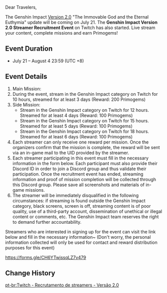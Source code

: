 {{Event
|name              = Twitch Streamer Recruitment 2021-07-21
|image             = Twitch Streamer Recruitment 2021-07-21.png
|type              = Web
|time_known        = yes
|time_start        = 2021-07-21 12:00:00
|time_start_offset = GMT+8
|time_end          = 2021-08-04 23:59:59
|time_end_offset   = GMT+8
|link              = https://www.hoyolab.com/article/580183
}}
Dear Travelers,

The Genshin Impact [[Version 2.0]] "The Immovable God and the Eternal Euthymia" update will be coming on July 21. The '''Genshin Impact Version 2.0 Streamer Recruitment Event''' on Twitch has also started. Live stream your content, complete missions and earn Primogems!

==Event Duration==
*July 21 – August 4 23:59 (UTC +8)

==Event Details==
# Main Mission:
# During the event, stream in the Genshin Impact category on Twitch for 10 hours, streamed for at least 3 days (Reward: 200 Primogems)
# Side Mission:
#*Stream in the Genshin Impact category on Twitch for 12 hours. Streamed for at least 4 days (Reward: 100 Primogems)
#*Stream in the Genshin Impact category on Twitch for 15 hours. Streamed for at least 5 days (Reward: 100 Primogems)
#*Stream in the Genshin Impact category on Twitch for 18 hours. Streamed for at least 6 days (Reward: 100 Primogems)
# Each streamer can only receive one reward per mission. Once the organizers confirm that the mission is complete, the reward will be sent via an in-game mail to the UID provided by the streamer.
# Each streamer participating in this event must fill in the necessary information in the form below. Each participant must also provide their Discord ID in order to join a Discord group and thus validate their participation. Once the recruitment event has ended, streaming information and proof of mission completion will be collected through this Discord group. Please save all screenshots and materials of in-game missions.
# The streamer will be immediately disqualified in the following circumstances: if streaming is found outside the Genshin Impact category, black screens, screen is off, streaming content is of poor quality, use of a third-party account, dissemination of unethical or illegal content or comments, etc. The Genshin Impact team reserves the right to demand further accountability.

Streamers who are interested in signing up for the event can visit the link below and fill in the necessary information~ (Don't worry, the personal information collected will only be used for contact and reward distribution purposes for this event)

https://forms.gle/CH6YTwjssqLZ7v479

==Change History==
{{Change History|2.0}}

[[pt-br:Twitch - Recrutamento de streamers - Versão 2.0]]